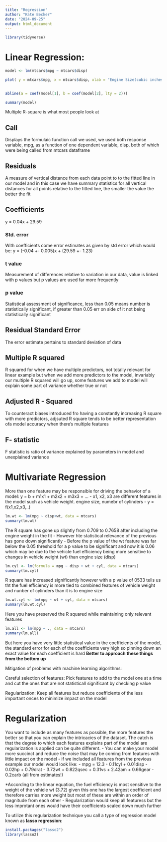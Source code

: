 ```yaml
---
title: "Regression"
author: "Kate Becker"
date: "2024-09-25"
output: html_document
---
```


```r
library(tidyverse)
```

# Linear Regression: 
```r
model <- lm(mtcars$mpg ~ mtcars$disp)

plot( y = mtcars$mpg, x = mtcars$disp, xlab = "Engine Size(cubic inches)", ylab = "Fuel Efficiency (Miles per gallon)", main = "Fuel Effficiency From 'mtcars' dataset")
      

abline(a = coef(model[1], b = coef(model[2], lty = 2)))
```

```r
summary(model)
```
Multiple R-square is what most people look at 

##  Call
Displays the formulaic function call we used, we used both response variable, mpg, as a function of one dependent variable, disp, both of which were being called from mtcars dataframe 

## Residuals
A measure of vertical distance from each data point to to the fitted line in our model and in this case we have summary statistics for all vertical distances for all points relative to the fitted line, the smaller the value the better the fit 

## Coefficients
y = 0.04x + 29.59

### Std. error 
With coefficients come error estimates as given by std error which would be: 
y = (-0.04 +- 0.005)x + (29.59 +- 1.23)

### t value
Measurement of differences relative to variation in our data, value is linked with p values but p values are used far more frequently 

### p value
Statistical assessment of significance, less than 0.05 means number is statistically significant, if greater than 0.05 err on side of it not being statistically significant 

## Residual Standard Error
The error estimate pertains to standard deviation of data

## Multiple R squared 
R squared for when we have multiple predictors, not totally relevant for linear example but when we add more predictors to the model, invariably our multiple R squared will go up, some features we add to model will explain some part of variance whether true or not 

## Adjusted R - Squared 
To counteract biases introduced fro having a constantly increasing R square with more predictors, adjsuted R square tends to be better representation ofa model accuracy when there's multiple features 

## F- statistic
F statistic is ratio of variance explained by parameters in model and unexplained variance 


# Multivariate Regression 
More than one feature may be responsible for driving the behavior of a model: y = b + m1x1 + m2x2 + m3x3 + ...
- x1, x2, x3 are different features in the model such as vehicle weight. engine size, numebr of cylinders
- y = f(x1,x2,x3,..)

```r
lm.wt <- lm(mpg ~ disp+wt, data = mtcars)
summary(lm.wt)
```
The R square has gone up slightly from 0.709 to 0.7658 after including the engine weight in the fit 
- However hte statistical relevance of the previous has gone down significantly 
  - Before the p value of the wt feature was far below the 0.05 threshold for a p value to be significant and now it is 0.06 which may be due to the vehicle fuel efficiency being more sensitive to changes in vehicle weight (wt) than engine size  (disp)


```r
lm.cyl <- lm(formula = mpg ~ disp + wt + cyl, data = mtcars)
summary(lm.cyl)
```
R square has increased significantly however with a p value of 0533 tells us tht the fuel efficiency is more tied to combined features of vehicle weight and nunber of cylinders than it is to engine size 

```r
lm.wt.cyl <- lm(mpg ~ wt + cyl, data = mtcars)
summary(lm.wt.cyl)
```
Here you have preserved the R squared while maintaining only relevant features
```r
lm.all <- lm(mpg ~ ., data = mtcars)
summary(lm.all)
```
But here you have very little statistical value in the coefficients of the model, the standard error for each of the coefficients very high so pinning down an exact value for each coefficient is hard 
**Better to approach these things from the bottom up**

Mitigation of problems with machine learning algorithms: 

Careful selection of features: Pick features to add to the model one at a time and cut the ones that are not statisticall significant by checking p value 

Regularization: Keep all features but reduce coefficients of the less important onces to minimize impact on the model 

# Regularization 
You want to include as many features as possible, the more features the better so that you can explain the intricacies of the dataset. The catch is that the degree to which each features explains part of the model are regularization is applied can be quite different.
- You can make your model more succinct and reduce the noise that may be coming from features with little impact on the model 
- if we included all features from the previous example our model would look like: 
  - mpg = 12.3 - 0.11cyl + 0.01disp - 0.02hp + 0.79drat - 3.72wt + 0.822qsec + 0.31vs + 2.42am + 0.66gear - 0.2carb (all from estimates!)

*According to the linear equation, the fuel efficiency is most sensitive to the weight of the vehicle wt (3.72) given this one has the largest coefficient and therefore carries more weight but most of these are within an order of magnitude from each other 
- Regularization would keep all featuress but the less improtant ones would have their coefficients scaled down much further 

To utilize this regularization technique you call a type of regression model known as **lasso regression**:
```r
install.packages("lasso2")
library(lasso2)

```



```r

```


